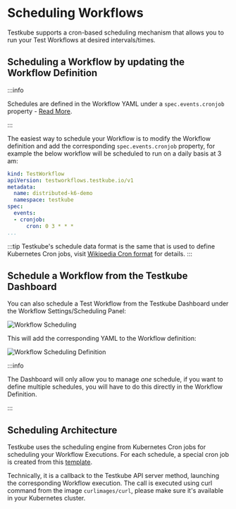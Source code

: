 # Scheduling Workflows

Testkube supports a cron-based scheduling mechanism that allows you to run your Test Workflows at desired intervals/times.

## Scheduling a Workflow by updating the Workflow Definition

:::info

Schedules are defined in the Workflow YAML under a `spec.events.cronjob` property - [Read More](/articles/test-workflows#events-and-scheduling).

:::

The easiest way to schedule your Workflow is to modify the Workflow definition and add the corresponding
`spec.events.cronjob` property, for example the below workflow will be scheduled to run on a daily basis at 3 am:

```yaml
kind: TestWorkflow
apiVersion: testworkflows.testkube.io/v1
metadata:
  name: distributed-k6-demo
  namespace: testkube
spec:
  events:
  - cronjob:
      cron: 0 3 * * *
...
```

:::tip
Testkube's schedule data format is the same that is used to define Kubernetes Cron jobs,
visit [Wikipedia Cron format](https://en.wikipedia.org/wiki/Cron) for details.
:::

## Schedule a Workflow from the Testkube Dashboard

You can also schedule a Test Workflow from the Testkube Dashboard under the Workflow Settings/Scheduling Panel:

![Workflow Scheduling](images/workflow-scheduling.png)

This will add the corresponding YAML to the Workflow definition:

![Workflow Scheduling Definition](images/workflow-scheduling-definition.png)

:::info

The Dashboard will only allow you to manage _one_ schedule, if you want to define multiple schedules, you will have
to do this directly in the Workflow Definition.

:::

## Scheduling Architecture

Testkube uses the scheduling engine from Kubernetes Cron jobs for scheduling your Workflow Executions.
For each schedule, a special cron job is created from this [template](https://github.com/kubeshop/helm-charts/tree/main/charts/testkube-operator/cronjob-template.yml).

Technically, it is a callback to the Testkube API server method, launching the corresponding Workflow execution.
The call is executed using curl command from the image `curlimages/curl`, please make sure it's available in your Kubernetes cluster.

